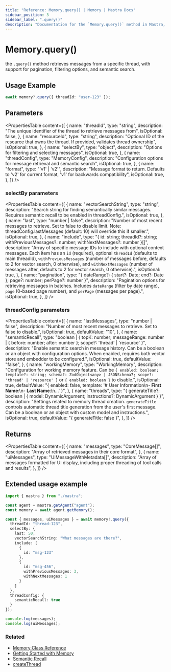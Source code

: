 ```yaml
---
title: "Reference: Memory.query() | Memory | Mastra Docs"
sidebar_position: 3
sidebar_label: ".query()"
description: "Documentation for the `Memory.query()` method in Mastra, which retrieves messages from a specific thread with support for pagination, filtering options, and semantic search."
---
```


# Memory.query()

the `.query()` method retrieves messages from a specific thread, with support for pagination, filtering options, and semantic search.

## Usage Example

```typescript copy
await memory?.query({ threadId: "user-123" });
```

## Parameters

<PropertiesTable
  content={[
    {
      name: "threadId",
      type: "string",
      description: "The unique identifier of the thread to retrieve messages from",
      isOptional: false,
    },
    {
      name: "resourceId",
      type: "string",
      description: "Optional ID of the resource that owns the thread. If provided, validates thread ownership",
      isOptional: true,
    },
    {
      name: "selectBy",
      type: "object",
      description: "Options for filtering and selecting messages",
      isOptional: true,
    },
    {
      name: "threadConfig",
      type: "MemoryConfig",
      description: "Configuration options for message retrieval and semantic search",
      isOptional: true,
    },
    {
      name: "format",
      type: "'v1' | 'v2'",
      description: "Message format to return. Defaults to 'v2' for current format, 'v1' for backwards compatibility",
      isOptional: true,
    },
  ]}
/>

### selectBy parameters

<PropertiesTable
  content={[
    {
      name: "vectorSearchString",
      type: "string",
      description: "Search string for finding semantically similar messages. Requires semantic recall to be enabled in threadConfig.",
      isOptional: true,
    },
    {
      name: "last",
      type: "number | false",
      description: "Number of most recent messages to retrieve. Set to false to disable limit. Note: threadConfig.lastMessages (default: 10) will override this if smaller.",
      isOptional: true,
    },
    {
      name: "include",
      type: "{ id: string; threadId?: string; withPreviousMessages?: number; withNextMessages?: number }[]",
      description: "Array of specific message IDs to include with optional context messages. Each item has an `id` (required), optional `threadId` (defaults to main threadId), `withPreviousMessages` (number of messages before, defaults to 2 for vector search, 0 otherwise), and `withNextMessages` (number of messages after, defaults to 2 for vector search, 0 otherwise).",
      isOptional: true,
    },
    {
      name: "pagination",
      type: "{ dateRange?: { start?: Date; end?: Date }; page?: number; perPage?: number }",
      description: "Pagination options for retrieving messages in batches. Includes `dateRange` (filter by date range), `page` (0-based page number), and `perPage` (messages per page).",
      isOptional: true,
    },
  ]}
/>

### threadConfig parameters

<PropertiesTable
  content={[
    {
      name: "lastMessages",
      type: "number | false",
      description: "Number of most recent messages to retrieve. Set to false to disable.",
      isOptional: true,
      defaultValue: "10",
    },
    {
      name: "semanticRecall",
      type: "boolean | { topK: number; messageRange: number | { before: number; after: number }; scope?: 'thread' | 'resource' }",
      description: "Enable semantic search in message history. Can be a boolean or an object with configuration options. When enabled, requires both vector store and embedder to be configured.",
      isOptional: true,
      defaultValue: "false",
    },
    {
      name: "workingMemory",
      type: "WorkingMemory",
      description: "Configuration for working memory feature. Can be `{ enabled: boolean; template?: string; schema?: ZodObject<any> | JSONSchema7; scope?: 'thread' | 'resource' }` or `{ enabled: boolean }` to disable.",
      isOptional: true,
      defaultValue: "{ enabled: false, template: '# User Information\\n- **First Name**:\\n- **Last Name**:\\n...' }",
    },
    {
      name: "threads",
      type: "{ generateTitle?: boolean | { model: DynamicArgument<MastraLanguageModel>; instructions?: DynamicArgument<string> } }",
      description: "Settings related to memory thread creation. `generateTitle` controls automatic thread title generation from the user's first message. Can be a boolean or an object with custom model and instructions.",
      isOptional: true,
      defaultValue: "{ generateTitle: false }",
    },
  ]}
/>

## Returns

<PropertiesTable
  content={[
    {
      name: "messages",
      type: "CoreMessage[]",
      description: "Array of retrieved messages in their core format",
    },
    {
      name: "uiMessages",
      type: "UIMessageWithMetadata[]",
      description: "Array of messages formatted for UI display, including proper threading of tool calls and results",
    },
  ]}
/>

## Extended usage example

```typescript title="src/test-memory.ts" showLineNumbers copy
import { mastra } from "./mastra";

const agent = mastra.getAgent("agent");
const memory = await agent.getMemory();

const { messages, uiMessages } = await memory!.query({
  threadId: "thread-123",
  selectBy: {
    last: 50,
    vectorSearchString: "What messages are there?",
    include: [
      {
        id: "msg-123"
      },
      {
        id: "msg-456",
        withPreviousMessages: 3,
        withNextMessages: 1
      }
    ]
  },
  threadConfig: {
    semanticRecall: true
  }
});

console.log(messages);
console.log(uiMessages);
```

### Related

- [Memory Class Reference](/reference/memory/Memory)
- [Getting Started with Memory](/memory/overview)
- [Semantic Recall](/memory/semantic-recall)
- [createThread](/reference/memory/createThread)
